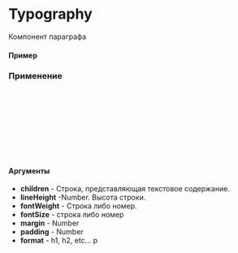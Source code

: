 
<Meta of={Typography} title="Typography" />

# Typography

Компонент параграфа

#### Пример

<Canvas of={Typography.Primary} />

### Применение

```ts
import {Typography} from "willykit";

const Example = () => {
  return (
      <Typography>Lorem ipsum</Typography>
  );
};

export default Example;
```

#### Аргументы

- **children** - Строка, представляющая текстовое содержание.
- **lineHeight** -Number. Высота строки.
- **fontWeight** - Строка либо номер.
- **fontSize** - строка либо номер
- **margin** - Number
- **padding** - Number
- **format** - h1, h2, etc... p
